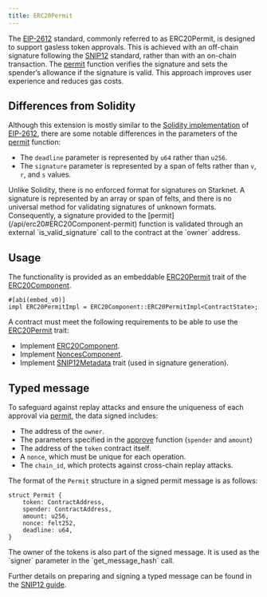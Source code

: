 ```yaml
---
title: ERC20Permit
---
```


The [EIP-2612](https://eips.ethereum.org/EIPS/eip-2612) standard, commonly referred to as ERC20Permit, is designed to support gasless token approvals. This is achieved with an off-chain
signature following the [SNIP12](https://github.com/starknet-io/SNIPs/blob/main/SNIPS/snip-12.md) standard, rather than with an on-chain transaction. The [permit](/api/erc20#ERC20Component-permit) function verifies the signature and sets
the spender’s allowance if the signature is valid. This approach improves user experience and reduces gas costs.

## Differences from Solidity

Although this extension is mostly similar to the [Solidity implementation](https://github.com/OpenZeppelin/openzeppelin-contracts/blob/master/contracts/token/ERC20/extensions/ERC20Permit.sol) of [EIP-2612](https://eips.ethereum.org/EIPS/eip-2612), there are some notable differences in the parameters of the [permit](/api/erc20#ERC20Component-permit) function:

* The `deadline` parameter is represented by `u64` rather than `u256`.
* The `signature` parameter is represented by a span of felts rather than `v`, `r`, and `s` values.

<Callout>
Unlike Solidity, there is no enforced format for signatures on Starknet. A signature is represented by an array or span of felts,
</Callout>
and there is no universal method for validating signatures of unknown formats. Consequently, a signature provided to the [permit](/api/erc20#ERC20Component-permit) function
is validated through an external `is_valid_signature` call to the contract at the `owner` address.

## Usage

The functionality is provided as an embeddable [ERC20Permit](/api/erc20#ERC20Component-Embeddable-Impls-ERC20PermitImpl) trait of the [ERC20Component](/api/erc20#ERC20Component).

```cairo
#[abi(embed_v0)]
impl ERC20PermitImpl = ERC20Component::ERC20PermitImpl<ContractState>;
```

A contract must meet the following requirements to be able to use the [ERC20Permit](/api/erc20#ERC20Component-Embeddable-Impls-ERC20PermitImpl) trait:

* Implement [ERC20Component](/api/erc20#ERC20Component).
* Implement [NoncesComponent](/api/utilities#NoncesComponent).
* Implement [SNIP12Metadata](api/utilities#snip12) trait (used in signature generation).

## Typed message

To safeguard against replay attacks and ensure the uniqueness of each approval via [permit](/api/erc20#ERC20Component-permit), the data signed includes:

* The address of the `owner`.
* The parameters specified in the [approve](/api/erc20#ERC20Component-approve) function (`spender` and `amount`)
* The address of the `token` contract itself.
* A `nonce`, which must be unique for each operation.
* The `chain_id`, which protects against cross-chain replay attacks.

The format of the `Permit` structure in a signed permit message is as follows:
```cairo
struct Permit {
    token: ContractAddress,
    spender: ContractAddress,
    amount: u256,
    nonce: felt252,
    deadline: u64,
}
```

<Callout>
The owner of the tokens is also part of the signed message. It is used as the `signer` parameter in the `get_message_hash` call.
</Callout>

Further details on preparing and signing a typed message can be found in the [SNIP12 guide](/guides/snip12).
